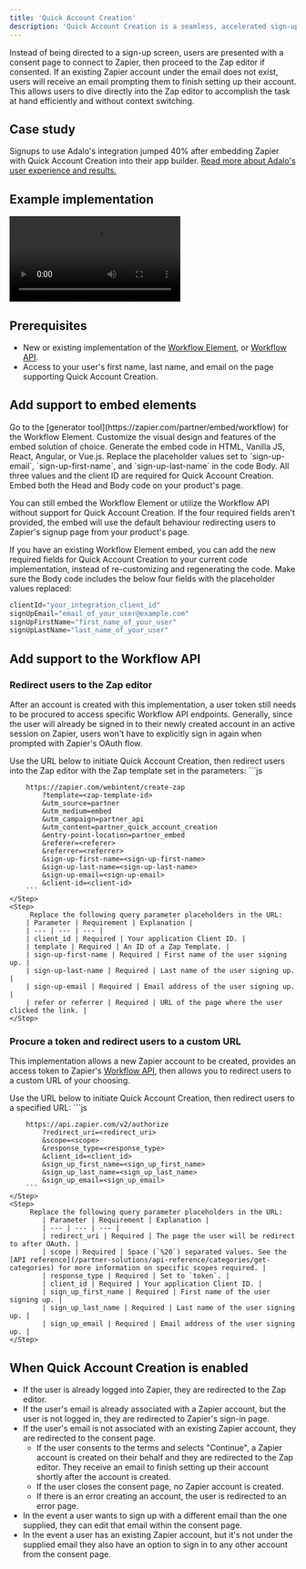 ```yaml
---
title: 'Quick Account Creation'
description: 'Quick Account Creation is a seamless, accelerated sign-up feature allowing first time Zapier users to skip the standard sign-up procedure and onboarding survey. Enabling Quick Account Creation as part of your embed tool code helps provide a more frictionless experience for end users.'
---
```


Instead of being directed to a sign-up screen, users are presented with a consent page to connect to Zapier, then proceed to the Zap editor if consented. If an existing Zapier account under the email does not exist, users will receive an email prompting them to finish setting up their account. This allows users to dive directly into the Zap editor to accomplish the task at hand efficiently and without context switching.

Case study
----------

Signups to use Adalo's integration jumped 40% after embedding Zapier with Quick Account Creation into their app builder. [Read more about Adalo's user experience and results.](https://zapier.com/blog/adalo-user-experience-with-zapier/)

Example implementation
----------------------

<Frame caption="This video demonstrates how to implement Quick Account Creation using the Zap template element within Adalo's platform. This provides users with a faster, seamless sign-up experience.">
<video
  controls
  className="w-full aspect-video"
  src="https://cdn.zappy.app/1f21dbddbc570407248253c13859a5d9.mp4"
></video>
</Frame>

Prerequisites
-------------

-   New or existing implementation of the [Workflow Element](/partner-solutions/workflow-element/intro), or [Workflow API](/partner-solutions/workflow-api/intro).
-   Access to your user's first name, last name, and email on the page supporting Quick Account Creation.

Add support to embed elements
-----------------------------

<Steps>
    <Step title="Visit the generator">
        Go to the [generator tool](https://zapier.com/partner/embed/workflow) for the Workflow Element.
    </Step>
    <Step title="Customize">
        Customize the visual design and features of the embed solution of choice.
    </Step>
    <Step title="Generate your embed code">
        Generate the embed code in HTML, Vanilla JS, React, Angular, or Vue.js.
    </Step>
     <Step title="Replace placeholder properties">
        Replace the placeholder values set to `sign-up-email`, `sign-up-first-name`, and `sign-up-last-name` in the code Body. All three values and the client ID are required for Quick Account Creation.
    </Step>
    <Step title="Embed your embed code">
        Embed both the Head and Body code on your product's page.
    </Step>
</Steps>

You can still embed the Workflow Element or utilize the Workflow API without support for Quick Account Creation. If the four required fields aren't provided, the embed will use the default behaviour redirecting users to Zapier's signup page from your product's page.

If you have an existing Workflow Element embed, you can add the new required fields for Quick Account Creation to your current code implementation, instead of re-customizing and regenerating the code. Make sure the Body code includes the below four fields with the placeholder values replaced:

```js
clientId="your_integration_client_id"
signUpEmail="email_of_your_user@example.com"
signUpFirstName="first_name_of_your_user"
signUpLastName="last_name_of_your_user"
```


Add support to the Workflow API
-----------------------------
### Redirect users to the Zap editor

After an account is created with this implementation, a user token still needs to be procured to access specific Workflow API endpoints. Generally, since the user will already be signed in to their newly created account in an active session on Zapier, users won't have to explicitly sign in again when prompted with Zapier's OAuth flow.

<Steps>
    <Step>
        Use the URL below to initiate Quick Account Creation, then redirect users into the Zap editor with the Zap template set in the parameters:
        ```js

        https://zapier.com/webintent/create-zap
            ?template=<zap-template-id>
            &utm_source=partner
            &utm_medium=embed
            &utm_campaign=partner_api
            &utm_content=partner_quick_account_creation
            &entry-point-location=partner_embed
            &referer=<referer>
            &referrer=<referrer>
            &sign-up-first-name=<sign-up-first-name>
            &sign-up-last-name=<sign-up-last-name>
            &sign-up-email=<sign-up-email>
            &client-id=<client-id>
        ```
    </Step>
    <Step>
         Replace the following query parameter placeholders in the URL:
        | Parameter | Requirement | Explanation |
        | --- | --- | --- |
        | client_id | Required | Your application Client ID. |
        | template | Required | An ID of a Zap Template. |
        | sign-up-first-name | Required | First name of the user signing up. |
        | sign-up-last-name | Required | Last name of the user signing up. |
        | sign-up-email | Required | Email address of the user signing up. |
        | refer or referrer | Required | URL of the page where the user clicked the link. |
    </Step>
</Steps>


### Procure a token and redirect users to a custom URL

This implementation allows a new Zapier account to be created, provides an access token to Zapier's [Workflow API](/partner-solutions/workflow-api/intro), then allows you to redirect users to a custom URL of your choosing.

<Steps>
    <Step>
        Use the URL below to initiate Quick Account Creation, then redirect users to a specified URL:
        ```js

        https://api.zapier.com/v2/authorize
            ?redirect_uri=<redirect_uri>
            &scope=<scope>
            &response_type=<response_type>
            &client_id=<client_id>
            &sign_up_first_name=<sign_up_first_name>
            &sign_up_last_name=<sign_up_last_name>
            &sign_up_email=<sign_up_email>
        ```
    </Step>
    <Step>
         Replace the following query parameter placeholders in the URL:
            | Parameter | Requirement | Explanation |
            | --- | --- | --- |
            | redirect_uri | Required | The page the user will be redirect to after OAuth. |
            | scope | Required | Space (`%20`) separated values. See the [API reference](/partner-solutions/api-reference/categories/get-categories) for more information on specific scopes required. |
            | response_type | Required | Set to `token`. |
            | client_id | Required | Your application Client ID. |
            | sign_up_first_name | Required | First name of the user signing up. |
            | sign_up_last_name | Required | Last name of the user signing up. |
            | sign_up_email | Required | Email address of the user signing up. |
    </Step>
</Steps>

When Quick Account Creation is enabled
--------------------------------------

-   If the user is already logged into Zapier, they are redirected to the Zap editor.
-   If the user's email is already associated with a Zapier account, but the user is not logged in, they are redirected to Zapier's sign-in page.
-   If the user's email is not associated with an existing Zapier account, they are redirected to the consent page.
    -   If the user consents to the terms and selects "Continue", a Zapier account is created on their behalf and they are redirected to the Zap editor. They receive an email to finish setting up their account shortly after the account is created.
    -   If the user closes the consent page, no Zapier account is created.
    -   If there is an error creating an account, the user is redirected to an error page.
-   In the event a user wants to sign up with a different email than the one supplied, they can edit that email within the consent page.
-   In the event a user has an existing Zapier account, but it's not under the supplied email they also have an option to sign in to any other account from the consent page.
